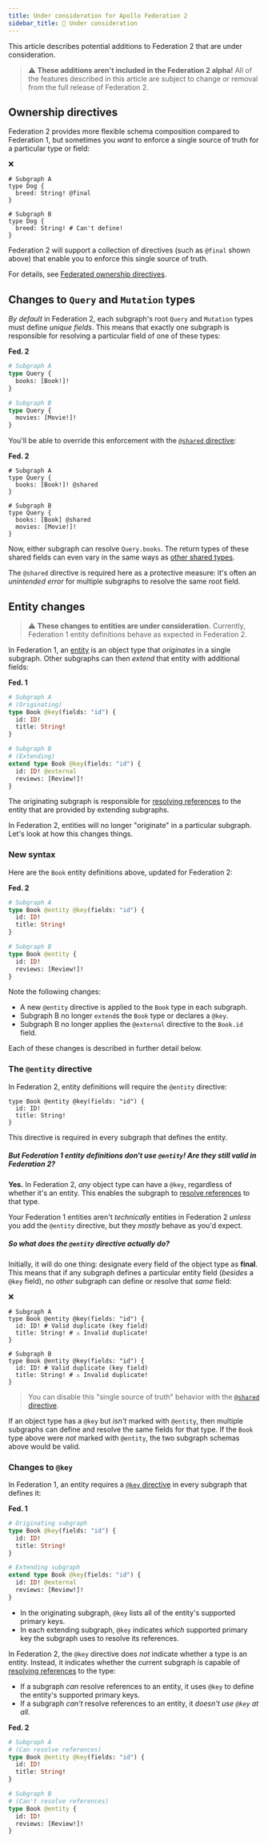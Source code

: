 ```yaml
---
title: Under consideration for Apollo Federation 2
sidebar_title: 🚧 Under consideration
---
```



This article describes potential additions to Federation 2 that are under consideration.

> ⚠️ **These additions aren't included in the Federation 2 alpha!** All of the features described in this article are subject to change or removal from the full release of Federation 2.

## Ownership directives

Federation 2 provides more flexible schema composition compared to Federation 1, but sometimes you _want_ to enforce a single source of truth for a particular type or field:

<p style="margin-bottom: 0">❌</p>

<CodeColumns>

```graphql{3}
# Subgraph A
type Dog {
  breed: String! @final
}
```

```graphql{3}
# Subgraph B
type Dog {
  breed: String! # Can't define!
}
```

</CodeColumns>

Federation 2 will support a collection of directives (such as `@final` shown above) that enable you to enforce this single source of truth.

For details, see [Federated ownership directives](../federated-types/ownership-directives/).

## Changes to `Query` and `Mutation` types

_By default_ in Federation 2, each subgraph's root `Query` and `Mutation` types must define _unique fields_. This means that exactly one subgraph is responsible for resolving a particular field of one of these types:

<p style="margin-bottom: 0; font-weight: bold;">Fed. 2</p>
<CodeColumns>

```graphql
# Subgraph A
type Query {
  books: [Book!]!
}
```

```graphql
# Subgraph B
type Query {
  movies: [Movie!]!
}
```

</CodeColumns>

You'll be able to override this enforcement with the [`@shared` directive](../federated-types/ownership-directives/#shared):

<p style="margin-bottom: 0; font-weight: bold;">Fed. 2</p>

<CodeColumns>

```graphql{3}
# Subgraph A
type Query {
  books: [Book!]! @shared
}
```

```graphql{3}
# Subgraph B
type Query {
  books: [Book] @shared
  movies: [Movie!]!
}
```

</CodeColumns>

Now, either subgraph can resolve `Query.books`. The return types of these shared fields can even vary in the same ways as [other shared types](./new-in-federation-2/#valid-field-differences-between-subgraphs).

The `@shared` directive is required here as a protective measure: it's often an _unintended error_ for multiple subgraphs to resolve the same root field.


## Entity changes

> ⚠️ **These changes to entities are under consideration.** Currently, Federation 1 entity definitions behave as expected in Federation 2.

In Federation 1, an [entity](https://www.apollographql.com/docs/federation/entities/) is an object type that _originates_ in a single subgraph. Other subgraphs can then _extend_ that entity with additional fields:

<p style="margin-bottom: 0; font-weight: bold;">Fed. 1</p>

<CodeColumns>

```graphql
# Subgraph A
# (Originating)
type Book @key(fields: "id") {
  id: ID!
  title: String!
}
```

```graphql
# Subgraph B
# (Extending)
extend type Book @key(fields: "id") {
  id: ID! @external
  reviews: [Review!]!
}
```

</CodeColumns>

The originating subgraph is responsible for [resolving references](https://www.apollographql.com/docs/federation/entities/#resolving) to the entity that are provided by extending subgraphs.

In Federation 2, entities will no longer "originate" in a particular subgraph. Let's look at how this changes things.

### New syntax

Here are the `Book` entity definitions above, updated for Federation 2:

<p style="margin-bottom: 0; font-weight: bold;">Fed. 2</p>

<CodeColumns>

```graphql
# Subgraph A
type Book @entity @key(fields: "id") {
  id: ID!
  title: String!
}
```

```graphql
# Subgraph B
type Book @entity {
  id: ID!
  reviews: [Review!]!
}
```

</CodeColumns>

Note the following changes:

* A new `@entity` directive is applied to the `Book` type in each subgraph.
* Subgraph B no longer `extend`s the `Book` type or declares a `@key`.
* Subgraph B no longer applies the `@external` directive to the `Book.id` field.

Each of these changes is described in further detail below.

### The `@entity` directive

In Federation 2, entity definitions will require the `@entity` directive:

```graphql{1}
type Book @entity @key(fields: "id") {
  id: ID!
  title: String!
}
```

This directive is required in every subgraph that defines the entity.

##### But Federation 1 entity definitions don't use `@entity`! Are they still valid in Federation 2?
**Yes.** In Federation 2, _any_ object type can have a `@key`, regardless of whether it's an entity. This enables the subgraph to [resolve references](../entities/#resolving) to that type.

Your Federation 1 entities aren't _technically_ entities in Federation 2 _unless_ you add the `@entity` directive, but they _mostly_ behave as you'd expect.


##### So what does the `@entity` directive actually do?

Initially, it will do one thing: designate every field of the object type as **final**. This means that if any subgraph defines a particular entity field (_besides_ a `@key` field), no _other_ subgraph can define or resolve that _same_ field:

<p style="margin-bottom: 0">❌</p>

<CodeColumns>

```graphql{4}
# Subgraph A
type Book @entity @key(fields: "id") {
  id: ID! # Valid duplicate (key field)
  title: String! # ⚠️ Invalid duplicate!
}
```

```graphql{4}
# Subgraph B
type Book @entity @key(fields: "id") {
  id: ID! # Valid duplicate (key field)
  title: String! # ⚠️ Invalid duplicate!
}
```

</CodeColumns>

> You can disable this "single source of truth" behavior with the [`@shared` directive](../federated-types/ownership-directives/#shared).

If an object type has a `@key` but _isn't_ marked with `@entity`, then multiple subgraphs can define and resolve the same fields for that type. If the `Book` type above were _not_ marked with `@entity`, the two subgraph schemas above would be valid.


### Changes to `@key`

In Federation 1, an entity requires a [`@key` directive](https://www.apollographql.com/docs/federation/entities/#defining) in every subgraph that defines it:

<p style="margin-bottom: 0; font-weight: bold;">Fed. 1</p>

<CodeColumns>

```graphql
# Originating subgraph
type Book @key(fields: "id") {
  id: ID!
  title: String!
}
```

```graphql
# Extending subgraph
extend type Book @key(fields: "id") {
  id: ID! @external
  reviews: [Review!]!
}
```

</CodeColumns>

* In the originating subgraph, `@key` lists all of the entity's supported primary keys.
* In each extending subgraph, `@key` indicates _which_ supported primary key the subgraph uses to resolve its references.

In Federation 2, the `@key` directive does _not_ indicate whether a type is an entity. Instead, it indicates whether the current subgraph is capable of [resolving references](../entities/#resolving) to the type:

* If a subgraph _can_ resolve references to an entity, it uses `@key` to define the entity's supported primary keys.
* If a subgraph _can't_ resolve references to an entity, it _doesn't use `@key` at all._

<p style="margin-bottom: 0; font-weight: bold;">Fed. 2</p>

<CodeColumns>

```graphql
# Subgraph A
# (Can resolve references)
type Book @entity @key(fields: "id") {
  id: ID!
  title: String!
}
```

```graphql
# Subgraph B
# (Can't resolve references)
type Book @entity {
  id: ID!
  reviews: [Review!]!
}
```

</CodeColumns>
